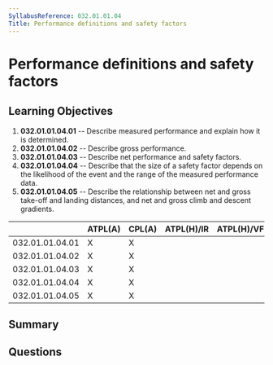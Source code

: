 ```yaml
---
SyllabusReference: 032.01.01.04
Title: Performance definitions and safety factors
---
```


# Performance definitions and safety factors

## Learning Objectives

1. **032.01.01.04.01** -- Describe measured performance and explain how it is
   determined.
2. **032.01.01.04.02** -- Describe gross performance.
3. **032.01.01.04.03** -- Describe net performance and safety factors.
4. **032.01.01.04.04** -- Describe that the size of a safety factor depends on
   the likelihood of the event and the range of the measured performance data.
5. **032.01.01.04.05** -- Describe the relationship between net and gross
   take-off and landing distances, and net and gross climb and descent
   gradients.

|                 | ATPL(A) | CPL(A) | ATPL(H)/IR | ATPL(H)/VFR | CPL(H) | IR  | CBIR(A) |
| --------------- | ------- | ------ | ---------- | ----------- | ------ | --- | ------- |
| 032.01.01.04.01 | X       | X      |            |             |        |     |         |
| 032.01.01.04.02 | X       | X      |            |             |        |     |         |
| 032.01.01.04.03 | X       | X      |            |             |        |     |         |
| 032.01.01.04.04 | X       | X      |            |             |        |     |         |
| 032.01.01.04.05 | X       | X      |            |             |        |     |         |

## Summary

## Questions
